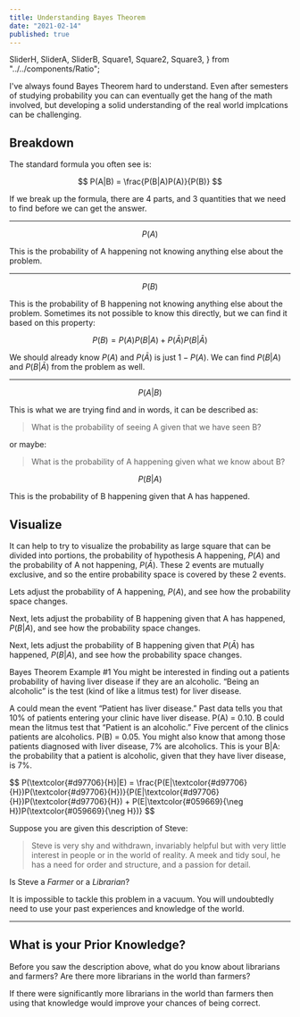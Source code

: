```yaml
---
title: Understanding Bayes Theorem
date: "2021-02-14"
published: true
---
```



  SliderH,
  SliderA,
  SliderB,
  Square1,
  Square2,
  Square3,
} from "../../components/Ratio";

<L>
I've always found Bayes Theorem hard to understand. Even after semesters of studying probability you can can eventually get the hang of the math involved, but developing a solid understanding of the real world implcations can be challenging.

## Breakdown

The standard formula you often see is:

$$
P(A|B) = \frac{P(B|A)P(A)}{P(B)}
$$

If we break up the formula, there are 4 parts, and 3 quantities that we need to find before we can get the answer.

---

$$
P(A)
$$

This is the probability of A happening not knowing anything else about the problem.

---

$$
P(B)
$$

This is the probability of B happening not knowing anything else about the problem. Sometimes its not possible to know this directly, but we can find it based on this property:

$$
P(B) = P(A)P(B|A) + P(\bar{A})P(B|\bar{A})
$$

We should already know $P(A)$ and $P(\bar{A})$ is just $1 - P(A)$. We can find $P(B|A)$ and $P(B|\bar{A})$ from the problem as well.

---

$$
P(A|B)
$$

This is what we are trying find and in words, it can be described as:

> What is the probability of seeing A given that we have seen B?

or maybe:

> What is the probability of A happening given what we know about B?

$$
P(B|A)
$$

This is the probability of B happening given that A has happened.

## Visualize

It can help to try to visualize the probability as large square that can be divided into portions, the probability of hypothesis A happening, $P(A)$ and the probability of A not happening, $P(\bar{A})$. These 2 events are mutually exclusive, and so the entire probability space is covered by these 2 events.

<div class="sticky top-0 py-3 bg-white z-50 backdrop-blur backdrop-filter bg-opacity-75">
  <Square1 client:load />
</div>

Lets adjust the probability of A happening, $P(A)$, and see how the probability space changes.

<SliderH client:load />

Next, lets adjust the probability of B happening given that A has happened, $P(B|A)$, and see how the probability space changes.

<SliderA client:load />

<Square2 client:load />

Next, lets adjust the probability of B happening given that $P(\bar{A})$ has happened, $P(B|A)$, and see how the probability space changes.

<SliderB client:load />

<Square3 client:load />

Bayes Theorem Example #1
You might be interested in finding out a patients probability of having liver disease if they are an alcoholic. “Being an alcoholic” is the test (kind of like a litmus test) for liver disease.

A could mean the event “Patient has liver disease.” Past data tells you that 10% of patients entering your clinic have liver disease. P(A) = 0.10.
B could mean the litmus test that “Patient is an alcoholic.” Five percent of the clinics patients are alcoholics. P(B) = 0.05.
You might also know that among those patients diagnosed with liver disease, 7% are alcoholics. This is your B|A: the probability that a patient is alcoholic, given that they have liver disease, is 7%.

<div class="sticky top-0 py-3 bg-white">
$$
P(\textcolor{#d97706}{H}|E) = \frac{P(E|\textcolor{#d97706}{H})P(\textcolor{#d97706}{H})}{P(E|\textcolor{#d97706}{H})P(\textcolor{#d97706}{H}) + P(E|\textcolor{#059669}{\neg H})P(\textcolor{#059669}{\neg H})}
$$
</div>

Suppose you are given this description of Steve:

> Steve is very shy and withdrawn, invariably helpful but with very little interest in people or in the world of reality. A meek and tidy soul, he has a need for order and structure, and a passion for detail.

Is Steve a _Farmer_ or a _Librarian_?

It is impossible to tackle this problem in a vacuum. You will undoubtedly need to use your past experiences and knowledge of the world.

---

## What is your Prior Knowledge?

Before you saw the description above, what do you know about librarians and farmers? Are there more librarians in the world than farmers?

If there were significantly more librarians in the world than farmers then using that knowledge would improve your chances of being correct.

</L>
